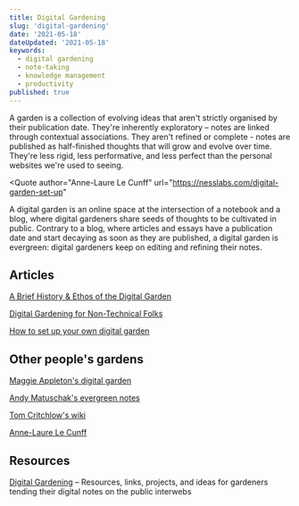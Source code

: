 ```yaml
---
title: Digital Gardening
slug: 'digital-gardening'
date: '2021-05-18'
dateUpdated: '2021-05-18'
keywords:
  - digital gardening
  - note-taking
  - knowledge management
  - productivity
published: true
---
```


<Quote author="Maggie Appleton" url="https://maggieappleton.com/garden-history">
  A garden is a collection of evolving ideas that aren't strictly organised by
  their publication date. They're inherently exploratory – notes are linked
  through contextual associations. They aren't refined or complete - notes are
  published as half-finished thoughts that will grow and evolve over time.
  They're less rigid, less performative, and less perfect than the personal
  websites we're used to seeing.
</Quote>

<Quote
  author="Anne-Laure Le Cunff"
  url="https://nesslabs.com/digital-garden-set-up"
>
  A digital garden is an online space at the intersection of a notebook and a
  blog, where digital gardeners share seeds of thoughts to be cultivated in
  public. Contrary to a blog, where articles and essays have a publication date
  and start decaying as soon as they are published, a digital garden is
  evergreen: digital gardeners keep on editing and refining their notes.
</Quote>

## Articles

[A Brief History & Ethos of the Digital Garden](https://maggieappleton.com/garden-history)

[Digital Gardening for Non-Technical Folks](https://maggieappleton.com/nontechnical-gardening)

[How to set up your own digital garden](https://nesslabs.com/digital-garden-set-up)

## Other people's gardens

[Maggie Appleton's digital garden](https://maggieappleton.com/garden)

[Andy Matuschak's evergreen notes](https://notes.andymatuschak.org/Evergreen_notes)

[Tom Critchlow's wiki](https://tomcritchlow.com/wiki/)

[Anne-Laure Le Cunff](https://nesslabs.com/digital-garden-set-up)

## Resources

[Digital Gardening](https://github.com/MaggieAppleton/digital-gardeners) – Resources, links, projects, and ideas for gardeners tending their digital notes on the public interwebs
